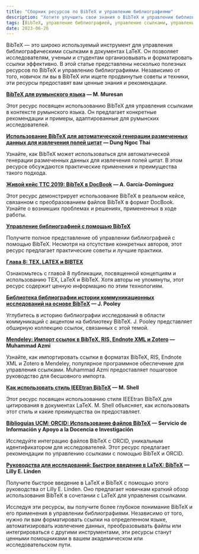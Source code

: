 ```yaml
---
title: "Сборник ресурсов по BibTeX и управлению библиографиями"
description: "Хотите улучшить свои знания о BibTeX и управлении библиографиями? Исследуйте эту коллекцию ценных ресурсов, включая учебные материалы, кейс-стадии и руководства. Узнайте о BibTeX для румынского языка, автоматическом извлечении данных с помощью BibTeX, преобразовании файлов BibTeX и многом другом. Откройте для себя практические советы, рекомендации и лучшие практики от экспертов в данной области. Независимо от того, являетесь ли вы исследователем, ученым или студентом, эти ресурсы помогут вам овладеть BibTeX и эффективно управлять своими ссылками. Начните изучать уже сегодня!"
tags: [BibTeX, управление библиографией, управление ссылками, управление цитатами, LaTeX, румынский язык, автоматическое извлечение данных, преобразование, исследовательские инструменты]
date: 2023-06-26
---
```



BibTeX — это широко используемый инструмент для управления библиографическими ссылками в документах LaTeX. Он позволяет исследователям, ученым и студентам организовывать и форматировать ссылки эффективно. В этой статье представлены несколько полезных ресурсов по BibTeX и управлению библиографиями. Независимо от того, новичок ли вы в BibTeX или ищете продвинутые советы и техники, эти ресурсы предоставят вам ценные знания и рекомендации.

<CiteDrive />

**[BibTeX для румынского языка](https://www.citedrive.com/discovery/bibtex-for-the-romanian-language/8a76deac65bd84a8901fc43a263722f0598702bd) — M. Muresan**

Этот ресурс посвящен использованию BibTeX для управления ссылками в контексте румынского языка. Он предлагает конкретные рекомендации и примеры, адаптированные для румынских исследователей.

**[Использование BibTeX для автоматической генерации размеченных данных для извлечения полей цитат](https://www.citedrive.com/discovery/using-bibtex-to-automatically-generate-labeled-data-for-citation-field-extraction/b1f5576f9ed29ed2de7e9297bbf553b01683a725) — Dung Ngoc Thai**

Узнайте, как BibTeX может использоваться для автоматической генерации размеченных данных для извлечения полей цитат. В этом ресурсе обсуждаются практические применения и преимущества такого подхода.

**[Живой кейс TTC 2019: BibTeX в DocBook](https://www.citedrive.com/discovery/the-ttc-2019-live-case-bibtex-to-docbook/10538a1899f0906573073f615f86dc26a490776c) — A. García-Domínguez**

Этот ресурс демонстрирует использование BibTeX в реальном кейсе, связанном с преобразованием файлов BibTeX в формат DocBook. Узнайте о возникших проблемах и решениях, примененных в ходе работы.

**[Управление библиографией с помощью BibTeX](https://www.citedrive.com/discovery/bibliography-management-with-bibtex/a12301daa9400e4d96dd4f2371d10b6c7c335725)**

Получите полное представление об управлении библиографией с помощью BibTeX. Несмотря на отсутствие конкретных авторов, этот ресурс предлагает практические советы и лучшие практики.

**[Глава 8: TEX, LATEX и BIBTEX](https://www.citedrive.com/discovery/chapter-8-tex-latex-and-bibtex/563861283b08b00ec9a97054e185b431aabe0c60)**

Ознакомьтесь с главой 8 публикации, посвященной концепциям и использованию TEX, LaTeX и BibTeX. Хотя авторы не упомянуты, этот ресурс содержит ценную информацию по этим технологиям.

**[Библиотека библиографии истории коммуникационных исследований на основе BibTeX](https://www.citedrive.com/discovery/history-of-communication-research-bibliography-bibtex-library/1265c7fe7675b751746489fcb75bb10c7524faac) — J. Pooley**

Углубитесь в историю библиографии исследований в области коммуникаций с акцентом на библиотеку BibTeX. J. Pooley представляет обширную коллекцию ссылок, связанных с этой темой.

**[Mendeley: Импорт ссылок в BibTeX, RIS, Endnote XML и Zotero](https://www.citedrive.com/discovery/mendeley-import-referensi-bibtex-ris-endnote-xml-dan-zotero/9ecb2b91e7224284d423689d74c933fceb79ea0f) — Muhammad Azmi**

Узнайте, как импортировать ссылки в форматах BibTeX, RIS, Endnote XML и Zotero в Mendeley, популярное программное обеспечение для управления ссылками. Muhammad Azmi предоставляет пошаговое руководство для бесшовного импорта.

**[Как использовать стиль IEEEtran BibTeX](https://www.citedrive.com/discovery/how-to-use-the-ieeetran-bibtex-style/5df19a27237c9f5a46ca63a86cf158b98f597b48) — M. Shell**

Этот ресурс посвящен использованию стиля IEEEtran BibTeX для цитирования в документах LaTeX. M. Shell объясняет, как использовать этот стиль и какие преимущества он предоставляет.

**[Biblioguías UCM: ORCID: Использование файлов BibTeX](https://www.citedrive.com/discovery/biblioguias-ucm-orcid-mediante-ficheros-bibtex/312ead8f1f81863652a4a8171d78e5cc6f13ff23) — Servicio de Información y Apoyo a la Docencia e Investigación**

Исследуйте интеграцию файлов BibTeX с ORCID, уникальным идентификатором для исследователей. Этот ресурс предлагает рекомендации по управлению ссылками с помощью BibTeX и ORCID.

**[Руководства для исследований: Быстрое введение в LaTeX: BibTeX](https://www.citedrive.com/discovery/research-guides-quick-introduction-to-latex-bibtex/711b554c1f3564b33a2635d635e027fd4d0ba89a) — Lilly E. Linden**

Получите быстрое введение в LaTeX и BibTeX с помощью этого руководства от Lilly E. Linden. Оно предлагает новичкам краткий обзор использования BibTeX в сочетании с LaTeX для управления ссылками.

Исследуя эти ресурсы, вы получите более глубокое понимание BibTeX и его применения в управлении библиографиями. Независимо от того, нужно ли вам форматировать ссылки на определенном языке, автоматизировать извлечение данных, преобразовывать файлы или интегрироваться с другими инструментами, эти ресурсы станут ценными помощниками в вашем академическом или исследовательском пути.
